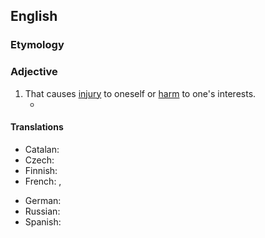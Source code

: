 ==English==

===Etymology===
{{prefix|en|self|destructive}}

===Adjective===
{{en-adj}}

# That causes [[injury]] to oneself or [[harm]] to one's interests.
#*{{quote-journal|en|url=https://www.theguardian.com/environment/2020/feb/25/the-end-of-farming-rewilding-intensive-agriculture-food-safety|author=Christopher de Bellaigue|work={{w|The Guardian}}|title=The end of farming?|date=February 25 2020|passage=Between 1997 and 2006, ownership of Glenfeshie passed between three Danish businessmen – and with it a self-destructive business model. Only by maintaining very high numbers of livestock could the flow of fee-paying deerstalkers armed with rifles be ensured, but because of the rising cost of gamekeepers and estate upkeep, Glenfeshie’s sporting operations were still making a loss.}}

====Translations====
{{trans-top|that causes injury to oneself or harm to one's interests}}
* Catalan: {{t|ca|autodestructiu}}
* Czech: {{t|cs|sebezničující}}
* Finnish: {{t+|fi|itsetuhoinen}}
* French: {{t+|fr|autodestructeur|m}}, {{t+|fr|autodestructrice|f}}
{{trans-mid}}
* German: {{t+|de|selbstzerstörerisch}}
* Russian: {{t+|ru|самоуничтожающийся}}
* Spanish: {{t+|es|autodestructivo}}
{{trans-bottom}}